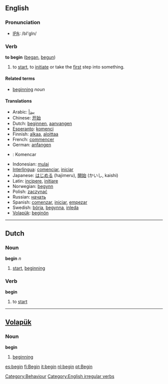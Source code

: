 ==English==
===Pronunciation===
*[[w:IPA|IPA]]: /bI'gIn/

=== Verb ===
'''to begin''' ([[began]], [[begun]])

#to [[start]], to [[initiate]] or take the [[first]] step into something.

==== Related terms ====
*[[beginning]] ''noun''

==== Translations ====
*Arabic: [[يبدأ]]
*Chinese: [[开始]]
*Dutch: [[beginnen]], [[aanvangen]]
*[[Esperanto]]: [[komenci]]
*Finnish: [[alkaa]], [[aloittaa]]
*French: [[commencer]]
*German: [[anfangen]]
*{{io}}: Komencar
*Indonesian: [[mulai]]
*[[Interlingua]]: [[comenciar]], [[iniciar]]
*Japanese: [[はじめる]] (hajimeru), [[開始]] (かいし, kaishi)
*Latin: [[incipere]], [[initiare]]
*Norwegian: [[begynn]]
*Polish: [[zaczynać]]
*Russian: [[начать]]
*Spanish: [[comenzar]], [[iniciar]], [[empezar]]
*Swedish: [[börja]], [[begynna]], [[inleda]]
*[[Volapük]]: [[beginön]]

----

==Dutch==
===Noun===
'''begin''' ''n''

# [[start]], [[beginning]]

===Verb===
'''begin'''

# to [[start]]

----

==[[Volapük]]==
===Noun===
'''begin'''

# [[beginning]]

[[Category:Behaviour]]
[[Category:English irregular verbs]]
[[es:begin]]
[[fi:Begin]]
[[it:begin]]
[[nl:begin]]
[[pt:Begin]]